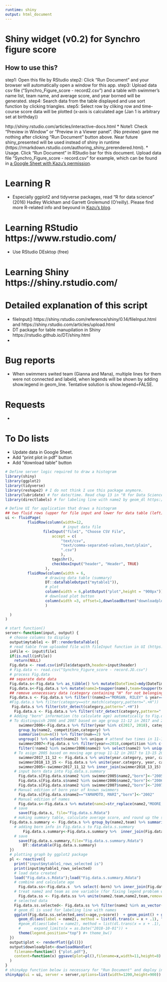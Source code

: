 ```yaml
---
runtime: shiny
output: html_document
---
```


# Shiny widget (v0.2) for Synchro figure score
## How to use this?
step1: Open this file by RStudio
step2: Click "Run Document" and your browser will automatically open a window for this app.
step3: Upload data csv file ("Synchro_Figure_score - record2.csv") and a table with swimmer's name list, team name, and average score, and year borned will be generated.
step4: Search data from the table displayed and use sort function by clicking triangles.
step5: Select row by cliking row and time-course score data will be plotted (x-axis is calculated age (Jan 1 is arbitrary set at birthday))


http://shiny.rstudio.com/articles/interactive-docs.html
* Note1: Check "Preview in Window" or "Preview in a Viewer panel". (No preview) gave me nothing after clicking "Run Document" button above. Near future  shiny_presented will be used instead of shiny in runtime (https://rmarkdown.rstudio.com/authoring_shiny_prerendered.html).
* Usage. Click "Run Document" in RStudio bar for this document. Upload data file "Synchro_Figure_score - record.csv" for example, which can be found in [a Google Sheet with Kazu's permission](https://docs.google.com/spreadsheets/d/1clTOGtDb_YVxVPFGwdAVwa2MIeIPA4hXcbuGHTvACME/edit?usp=sharing).

# Learning R
* Especially ggplot2 and tidyverse packages, read "R for data science" (2016) Hadley Wickham and Garrett Grolemund (O'reilly). Please find more R-related info and beyound in [Kazu's blog](https://knozue.github.io/).

# Learning RStudio https://www.rstudio.com/
* Use RStudio DEsktop (free)

# Learning Shiny https://shiny.rstudio.com/

# Detailed explanation of this script
* fileInput() https://shiny.rstudio.com/reference/shiny/0.14/fileInput.html and https://shiny.rstudio.com/articles/upload.html
* DT package for table manupilation in Shiny https://rstudio.github.io/DT/shiny.html
* 

# Bug reports
* When swimmers swited team (Gianna and Mana), multiple lines for them were not connected and labeld, when legends will be shown by adding show.legend in geom_line. Tentative solution is show.legend=FALSE.

# Requests
* 

# To Do lists
* Update data in Google Sheet.
* Add "print plot in pdf" button
* Add "download table" button


```r
# Define server logic required to draw a histogram
library(shiny)
library(ggplot2)  
library(tidyverse)
library(reshape2) # I do not think I use this package anymore.
library(lubridate) # for date/time. Read chap 13 in "R for Data Science" by Wkckham 2016. 
library(directlabels) # for labeling line with name2 by geom_dl https://stackoverflow.com/questions/37667539/add-text-to-geom-line-in-ggplot?utm_medium=organic&utm_source=google_rich_qa&utm_campaign=google_rich_qa

# Define UI for application that draws a histogram
## two fluid rows (upper for file input and lower for data table (left) and plot (right))
ui <- fluidPage(
          fluidRow(column(width=12,     
                          # input data file
                 fileInput("file1", "Choose CSV File",
                     accept = c(
                         "text/csv",
                         "text/comma-separated-values,text/plain",
                         ".csv")
                         ),
                     tags$hr(),
                     checkboxInput("header", "Header", TRUE)
                  ),
          fluidRow(column(width = 6,
                  # drawing data table (summary)
                  DT::dataTableOutput("mytable1")),
                  # plot
                  column(width = 6,plotOutput("plot",height = "900px")),
                  # download plot button
                  column(width =3, offset=1,downloadButton("downloadplot",label="Download plot"))
                  )
                  
  )
)

# start function()
server<-function(input, output) {
  # choose columns to display
  output$mytable1 <- DT::renderDataTable({
  # read table from uploaded file with fileInput function in UI (https://shiny.rstudio.com/reference/shiny/0.14/fileInput.html)
  inFile <- input$file1
  if(is.null(inFile))
    return(NULL)
  Fig.data <- read.csv(inFile$datapath,header=input$header)
  # Fig.data <- read.csv("Synchro_Figure_score - record.JO.csv")
  # process Fig.data
  ## separate date data
  Fig.data.s<-Fig.data %>% as_tibble() %>% mutate(DateTime2=mdy(DateTime),year=year(DateTime2))
  Fig.data.s<-Fig.data.s %>% mutate(name2=toupper(name),team=toupper(team))
  ## remove unnecessary data (category containing "H" for not belonging that category)
  Fig.data.s <- Fig.data.s %>% filter(!(name2=="MORGAN, RILEY" & year=="2017" & category=="13-15"))
  #Fig.data.s %>% filter(category==str_match(category,pattern=".+H"))
   Fig.data.s %>% filter(str_detect(category,pattern=".+H"))
    Fig.data.s <- Fig.data.s %>% filter(!str_detect(category,pattern=".+H"))
  # Adding "born" information (to calculate age) automatically to Fig.data.s
  # To distinguish 2006 and 2007 based on age group 11-12 in 2017 and 2018
      swimmer2006<-Fig.data.s %>% filter(year %in% c(2017, 2018), category %in% "11-12",competition %in% c("Invitational Figures San Francisco","West Region B championships")) %>% 
      group_by(name2, competition,category) %>% 
      summarise(num=n()) %>% filter(num==2) %>% 
      ungroup() %>% select(name2) %>% unique # attend two times in 11-12 (= born in 2006)
      swimmer2007<-Fig.data.s %>% filter(year==2018,competition %in% c("Invitational Figures San Francisco","West Region B championships")) %>%
      filter(!name2 %in% swimmer2006$name2) %>% select(name2) %>% unique()
    # To asign 2005 based on moving age group 11-12 in 2017 to 13-15 2018
      swimmer2017_11_12 <- Fig.data.s %>% unite(year.category, year, category, remove=FALSE)  %>%        filter(year.category=="2017_11-12") %>% dplyr::select(name2)
      swimmer2018_13_15 <- Fig.data.s %>% unite(year.category, year, category, remove=FALSE)  %>%        filter(year.category=="2018_13-15") %>% dplyr::select(name2)
      swimmer2005<-swimmer2017_11_12 %>% inner_join(swimmer2018_13_15) %>% unique()
    # input born data into Fig.data.s.summary
      Fig.data.s[Fig.data.s$name2 %in% swimmer2005$name2,"born"]<-"2005"
      Fig.data.s[Fig.data.s$name2 %in% swimmer2006$name2,"born"]<-"2006"
      Fig.data.s[Fig.data.s$name2 %in% swimmer2007$name2,"born"]<-"2007"
    # Manual edition of born year of known swimmers
      Fig.data.s[Fig.data.s$name2=="YAMAMOTO, MARI","born"]<-"2002"
    # Manual edition of names
      Fig.data.s<-Fig.data.s %>% mutate(name2=str_replace(name2,"MOORE, EMMA","MOORE, EMILEEN"))
    # save
      save(Fig.data.s, file="Fig.data.s.Rdata")
    # making summary table, calculate average score, and round up the score
  Fig.data.s.summary <- Fig.data.s %>% group_by(name2,team) %>% summarise(average=mean(score)) %>% mutate(average=round(average,2)) 
    # adding born info in Fig.data.s to Fig.data.s.summary
        Fig.data.s.summary<-Fig.data.s.summary %>%  inner_join(Fig.data.s[!is.na(Fig.data.s$born),c("name2","born")],by="name2") %>% unique()
    # save
      save(Fig.data.s.summary,file="Fig.data.s.summary.Rdata")
        DT::datatable(Fig.data.s.summary)
  })
  # plotting graph by ggplot2 package
  pl <- reactive({
    print("input$mytable1_rows_selected is")
    print(input$mytable1_rows_selected)
    # load data created
    load("Fig.data.s.Rdata");load("Fig.data.s.summary.Rdata")
    # combine and calculate age
      Fig.data.ss<-Fig.data.s  %>% select(-born) %>% inner_join(Fig.data.s.summary[,c("name2","born")]) %>% mutate(age=interval(start=parse_date_time(born, orders = "Y"),end=DateTime2)/dyears(1)) %>% select(-name,-team.abb,-DateTime2,-year)  
    # treat name2 and team as one variable (for fixing legend problem with swimmer belong to multiple team)
      Fig.data.ss <- Fig.data.ss %>% unite(name2.team,name2,team,remove=FALSE)
    # selected data  
    Fig.data.ss.selected<- Fig.data.ss %>% filter(name2 %in% as_vector(Fig.data.s.summary[input$mytable1_rows_selected,"name2"]))
    # geom_dl is used for labeling line with names
    ggplot(Fig.data.ss.selected,aes(x=age,y=score))  + geom_point() + geom_line(aes(group=name2.team,color=born,linetype=team),show.legend=c(group=FALSE,color=TRUE,linetype=TRUE))  + 
      geom_dl(aes(label = name2), method = list(dl.trans(x = x + .1), "smart.grid")) +
      #geom_dl(aes(label = name2), method = list(dl.trans(x = x + .1), "first.points",rot=30)) +
      #      expand_limits(x = as.Date("2018-10-01")) +
      theme(legend.position="top") #+ theme_bw()
  })
  output$plot <- renderPlot({pl()})
  output$downloadplot<-downloadHandler(
    filename=function() {"plot.pdf"},
    content=function(x) ggsave(plot=pl(),filename=x,width=11,height=8)
  )
}
# shinyApp function below is necessary for "Run Document" and deploy in shinyapps.io
shinyApp(ui = ui, server = server,options=list(width=1200,height=900))
```
